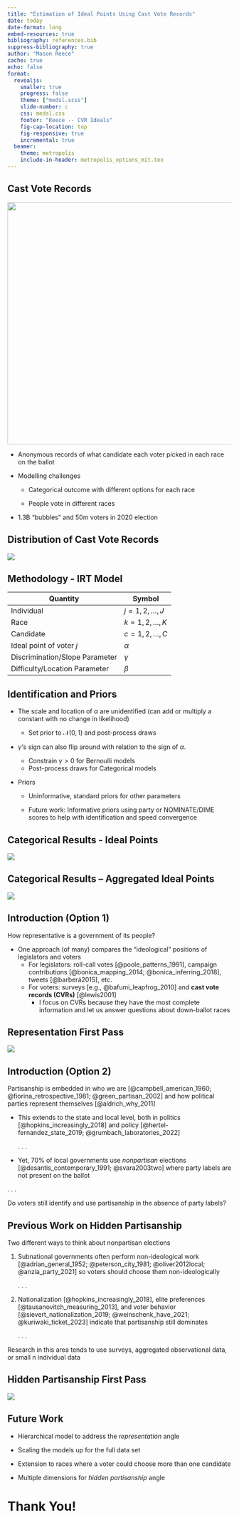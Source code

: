 ```yaml
---
title: "Estimation of Ideal Points Using Cast Vote Records"
date: today
date-format: long
embed-resources: true
bibliography: references.bib
suppress-bibliography: true
author: "Mason Reece"
cache: true
echo: false
format:
  revealjs:
    smaller: true
    progress: false
    theme: ["medsl.scss"]
    slide-number: c
    css: medsl.css
    footer: "Reece -- CVR Ideals"
    fig-cap-location: top
    fig-responsive: true
    incremental: true
  beamer:
    theme: metropolis
    include-in-header: metropolis_options_mit.tex
---
```


## Cast Vote Records

::: {layout="[10,8]"}
![](figs/pres_ballot.jpg){fig-align="left" width="543"}

-   Anonymous records of what candidate each voter picked in each race on the ballot \pause

-   Modelling challenges

    -   Categorical outcome with different options for each race

    -   People vote in different races \pause

-   1.3B "bubbles" and 50m voters in 2020 election
:::

## Distribution of Cast Vote Records

![](figs/cd_map.png)

## Methodology - IRT Model

```{=tex}
\begin{align*}
\onslide<1->{Y_{jk} & \sim \text{Bernoulli}(\pi_{jk}) &\text{ or } & \hfill Y_{j, k(c)} \sim \text{Categorical}(\pi_{j, k(c)}) \\}
\onslide<2->{\pi &= logit^{-1} ( \nu_{jk} ) &\text{ or } & \hfill softmax( \nu_{j, k(c)}) \\}
\onslide<3->{\nu &= \gamma_k \alpha_j - \beta_k &\text{ or } & \hfill \gamma_{k(c)} \alpha_j - \beta_{k(c)}}
\end{align*}
```
| Quantity                       | Symbol           |
|--------------------------------|------------------|
| Individual                     | $j = 1, 2, …, J$ |
| Race                           | $k = 1, 2, …, K$ |
| Candidate                      | $c = 1, 2, …, C$ |
| Ideal point of voter $j$       | $\alpha$         |
| Discrimination/Slope Parameter | $\gamma$         |
| Difficulty/Location Parameter  | $\beta$          |

## Identification and Priors

-   The scale and location of $\alpha$ are unidentified (can add or multiply a constant with no change in likelihood) \pause

    -   Set prior to $\mathcal{N}(0, 1)$ and post-process draws \pause

-   $\gamma$'s sign can also flip around with relation to the sign of $\alpha$. \pause

    -   Constrain $\gamma > 0$ for Bernoulli models
    -   Post-process draws for Categorical models \pause

-   Priors

    -   Uninformative, standard priors for other parameters

    -   Future work: Informative priors using party or NOMINATE/DIME scores to help with identification and speed convergence

## Categorical Results - Ideal Points

![](figs/cat_ideals.jpg)

## Categorical Results -- Aggregated Ideal Points

![](figs/cat_aggregated.jpg)

## Introduction (Option 1)

How representative is a government of its people?

<div>

-   One approach (of many) compares the "ideological" positions of legislators and voters \pause
    -   For legislators: roll-call votes [@poole_patterns_1991], campaign contributions [@bonica_mapping_2014; @bonica_inferring_2018], tweets [@barberá2015], etc. \pause
    -   For voters: surveys [e.g., @bafumi_leapfrog_2010] and **cast vote records (CVRs)** [@lewis2001] \pause
        -   I focus on CVRs because they have the most complete information and let us answer questions about down-ballot races

</div>

## Representation First Pass

![](figs/dime_comparison%20copy.jpeg)

## Introduction (Option 2)

Partisanship is embedded in who we are [@campbell_american_1960; @fiorina_retrospective_1981; @green_partisan_2002] and how political parties represent themselves [@aldrich_why_2011]

-   This extends to the state and local level, both in politics [@hopkins_increasingly_2018] and policy [@hertel-fernandez_state_2019; @grumbach_laboratories_2022]

    . . .

-   Yet, 70% of local governments use *nonpartisan* elections [@desantis_contemporary_1991; @svara2003two] where party labels are not present on the ballot

. . .

Do voters still identify and use partisanship in the absence of party labels?

## Previous Work on Hidden Partisanship

Two different ways to think about nonpartisan elections

1.  Subnational governments often perform non-ideological work [@adrian_general_1952; @peterson_city_1981; @oliver2012local; @anzia_party_2021] so voters should choose them non-ideologically

    . . .

2.  Nationalization [@hopkins_increasingly_2018], elite preferences [@tausanovitch_measuring_2013], and voter behavior [@sievert_nationalization_2019; @weinschenk_have_2021; @kuriwaki_ticket_2023] indicate that partisanship still dominates

    . . .

Research in this area tends to use surveys, aggregated observational data, or small n individual data

## Hidden Partisanship First Pass

![](figs/cat_params.jpg){fig-align="center"}

## Future Work

-   Hierarchical model to address the *representation* angle \pause

-   Scaling the models up for the full data set \pause

-   Extension to races where a voter could choose more than one candidate \pause

-   Multiple dimensions for *hidden partisanship* angle

# Thank You!
